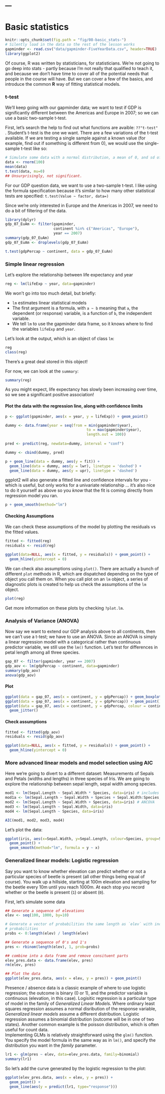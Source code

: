 ---
---

# Basic statistics

```r
knitr::opts_chunk$set(fig.path = "fig/08-basic_stats-")
# Silently load in the data so the rest of the lesson works
gapminder <- read.csv("data/gapminder-FiveYearData.csv", header=TRUE)
library(ggplot2)
```

Of course, R was written by statisticians, for statisticians.  We're not going 
to go deep into stats - partly because I'm not really that qualified to teach it, 
and because we don't have time to cover all of the potential needs that people 
in the course will have.  But we can cover a few of the basics, and introduce 
the common **R** way of fitting statistical models.

### t-test

We'll keep going with our gapminder data; we want to test if GDP is 
significantly different between the Americas and Europe in 2007; so we can use a 
basic two-sample t-test.

First, let's search the help to find out what functions are avaible: `??"t-test"`
.  Student's t-test is the one we want.  There are a few variations of the 
t-test available.  If we are testing a single sample against a known value (for 
example, find out if something is different from 0), we would use the 
single-sample t-test like so:

```r
# Simulate some data with a normal distribution, a mean of 0, and sd of 1.
data <- rnorm(100)
mean(data)
t.test(data, mu=0)
## Unsurprisingly, not significant.
```

For our GDP question data, we want to use a two-sample t-test.  I like using the formula 
specification because it's similar to how many other statistical tests are 
specified: `t.test(Value ~ factor, data=)`

Since we're only interested in Europe and the Americas in 2007, we need to do a bit of filtering of the data.

```r
library(dplyr)
gdp_07_EuAm <- filter(gapminder, 
                      continent %in% c("Americas", "Europe"), 
                      year == 2007)
summary(gdp_07_EuAm)
gdp_07_EuAm <- droplevels(gdp_07_EuAm)
```

```r
t.test(gdpPercap ~ continent, data = gdp_07_EuAm)
```

### Simple linear regression

Let's explore the relationship between life expectancy and year

```r
reg <- lm(lifeExp ~ year, data=gapminder)
```

We won't go into too much detail, but briefly: 

* `lm` estimates linear statistical models
* The first argument is a formula, with  `a ~ b` meaning that `a`,
     the dependent (or response) variable, is a
    function of `b`, the independent variable. 
* We tell `lm` to use the gapminder data frame, so it knows where to
 find the variables `lifeExp` and `year`. 

Let's look at the output, which is an object of class `lm`:

```r
reg
class(reg)
```

There's a great deal stored in this object!

For now, we can look at the `summary`:

```r
summary(reg)
```

As you might expect, life expectancy has slowly been increasing over
time, so we see a significant positive association!

#### Plot the data with the regression line, along with confidence limits

```r
p <- ggplot(gapminder, aes(x = year, y = lifeExp)) + geom_point()

dummy <- data.frame(year = seq(from = min(gapminder$year), 
                                     to = max(gapminder$year), 
                                     length.out = 100))
                   
pred <- predict(reg, newdata=dummy, interval = "conf")

dummy <- cbind(dummy, pred)

p + geom_line(data = dummy, aes(y = fit)) + 
  geom_line(data = dummy, aes(y = lwr), linetype = 'dashed') + 
  geom_line(data = dummy, aes(y = upr), linetype = 'dashed')

```

ggplot2 will also generate a fitted line and confidence intervals for you - 
which is useful, but only works for a univariate relationship ... it's also nice 
to do it yourself as above so you *know* that the fit is coming directly from 
regression model you ran.

```r
p + geom_smooth(method="lm")
```


#### Checking Assumptions

We can check these assumptions of the model by plotting the residuals vs the 
fitted values.

```r
fitted <- fitted(reg)
residuals <- resid(reg)

ggplot(data=NULL, aes(x = fitted, y = residuals)) + geom_point() + 
  geom_hline(yintercept = 0)
```

We can check also assumptions using `plot()`.  There are actually a bunch of 
different `plot` methods in R, which are dispatched depending on the type of 
object you call them on.  When you call plot on an `lm` object, a series of 
diagnostic plots is created to help us check the assumptions of the `lm` object.

```r
plot(reg)
```

Get more information on these plots by checking `?plot.lm`.

### Analysis of Variance (ANOVA)

Now say we want to extend our GDP analysis above to all continents, then we can't 
use a t-test; we have to use an ANOVA.  Since an ANOVA is simply a linear 
regression model with a categorical rather than continuous predictor variable, we 
still use the `lm()` function.  Let's test for differences in petal length among 
all three species.

```r
gap_07 <- filter(gapminder, year == 2007)
gdp_aov <- lm(gdpPercap ~ continent, data=gapminder)
summary(gdp_aov)
anova(gdp_aov)
```

#### Plot

```r
ggplot(data = gap_07, aes(x = continent, y = gdpPercap)) + geom_boxplot()
ggplot(data = gap_07, aes(x = continent, y = gdpPercap)) + geom_point()
ggplot(data = gap_07, aes(x = continent, y = gdpPercap, colour = continent)) +
  geom_jitter()
```

#### Check assumptions

```r
fitted <- fitted(gdp_aov)
residuals <- resid(gdp_aov)

ggplot(data=NULL, aes(x = fitted, y = residuals)) + geom_point() + 
  geom_hline(yintercept = 0)
```

### More advanced linear models and model selection using AIC

Here we're going to divert to a different dataset: Measurements of Sepals and Petals (widths and lengths) in three species of Iris. We are going to explore the relationship between sepal length, sepal width among species.  

```r
mod1 <- lm(Sepal.Length ~ Sepal.Width * Species, data=iris) # includes interaction term
mod1a <- lm(Sepal.Length ~ Sepal.Width + Species + Sepal.Width:Species, data=iris) #Equivalend to above
mod2 <- lm(Sepal.Length ~ Sepal.Width + Species, data=iris) # ANCOVA
mod3 <- lm(Sepal.Length ~ Sepal.Width, data=iris)
mod4 <- lm(Sepal.Length ~ Species, data=iris)

AIC(mod1, mod2, mod3, mod4)
```

Let's plot the data:
```r
ggplot(iris, aes(x=Sepal.Width, y=Sepal.Length, colour=Species, group=Species)) + 
  geom_point() + 
  geom_smooth(method="lm", formula = y ~ x)
```

### Generalized linear models: Logistic regression

Say you want to know whether elevation can predict whether or not a particular 
species of beetle is present (all other things being equal of course). You walk 
up a hillside, starting at 100m elevation and sampling for the beetle every 10m 
until you reach 1000m.  At each stop you record whether or the beetle is present 
(`1`) or absent (`0`).

First, let's simulate some data

```r
## Generate a sequence of elevations
elev <- seq(100, 1000, by=10)

# Generate a vector of probabilities the same length as `elev` with increasing 
# probabilities
probs <- 0:length(elev) / length(elev)

## Generate a sequence of 0's and 1's
pres <- rbinom(length(elev), 1, prob=probs)

## combine into a data frame and remove consituent parts
elev_pres.data <- data.frame(elev, pres)
rm(elev, pres)

## Plot the data
ggplot(elev_pres.data, aes(x = elev, y = pres)) + geom_point()
```

Presence / absence data is a classic example of where to use logistic regression; 
the outcome is binary (0 or 1), and the predictor variable is continuous 
(elevation, in this case).  Logisitic regression is a particular type of model 
in the family of _Generalized Linear Models_.  Where ordinary least squares 
regression assumes a normal disribution of the response variable, _Generalized 
linear models_ assume a different distribution.  Logistic regression assumes a 
binomial distribution (outcome will be in one of two states).  Another common 
example is the poisson distribution, which is often useful for count data.  
Implementing GLMs is relatively straightforward using the `glm()` function.  You 
specify the model formula in the same way as in `lm()`, and specify the 
distribution you want in the _family_ parameter.

```r
lr1 <- glm(pres ~ elev, data=elev_pres.data, family=binomial)
summary(lr1)
```

So let's add the curve generated by the logistic regression to the plot:

```r
ggplot(elev_pres.data, aes(x = elev, y = pres)) + 
  geom_point() + 
  geom_line(aes(y = predict(lr1, type="response")))

```
